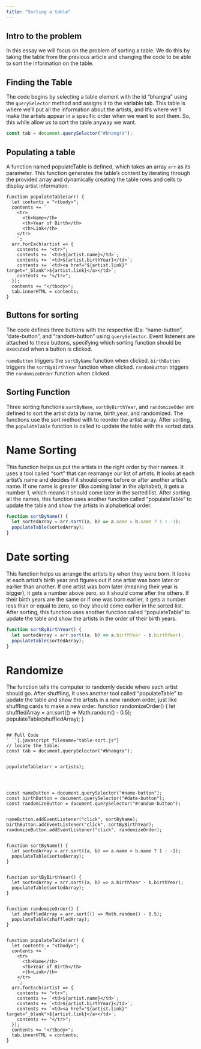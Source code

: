 ```yaml
---
title: "Sorting a table"
---
```


## Intro to the problem
In this essay we will focus on the problem of sorting a table. We do this by taking the table from the previous article and changing the code to be able to sort the information on the table.

## Finding the Table
The code begins by selecting a table element with the id "bhangra" using the `querySelector` method and assigns it to the variable tab. This table is where we'll put all the information about the artists, and it's where we'll make the artists appear in a specific order when we want to sort them. So, this while allow us to sort the table anyway we want.
```js
const tab = document.querySelector("#bhangra");
```
## Populating a table
A function named populateTable is defined, which takes an array `arr` as its parameter. This function generates the table's content by iterating through the provided array and dynamically creating the table rows and cells to display artist information.
```{filename="input.txt"}
function populateTable(arr) {
  let contents = "<tbody>";
  contents += `
    <tr>
      <th>Name</th>
      <th>Year of Birth</th>
      <th>Link</th>
    </tr>
    `;
  arr.forEach(artist => {
    contents += "<tr>";
    contents += `<td>${artist.name}</td>`;
    contents += `<td>${artist.birthYear}</td>`;
    contents += `<td><a href="${artist.link}" target="_blank">${artist.link}</a></td>`;
    contents += "</tr>";
  });
  contents += "</tbody>";
  tab.innerHTML = contents;
}
```

## Buttons for sorting
The code defines three buttons with the respective IDs: "name-button", "date-button", and "random-button" using `querySelector`. Event listeners are attached to these buttons, specifying which sorting function should be executed when a button is clicked.

`nameButton` triggers the `sortByName` function when clicked.
`birthButton` triggers the `sortByBirthYear` function when clicked.
`randomButton` triggers the `randomizeOrder` function when clicked.

## Sorting Function
Three sorting functions:`sortByName`, `sortByBirthYear`, and `randomizeOder` are defined to sort the artist data by name, birth,year, and randomized. The functions use the sort method with to reorder the artist array. After sorting, the `populateTable` function is called to update the table with the sorted data.

# Name Sorting
 This function helps us put the artists in the right order by their names. It uses a tool called "sort" that can rearrange our list of artists. It looks at each artist's name and decides if it should come before or after another artist's name. If one name is greater (like coming later in the alphabet), it gets a number 1, which means it should come later in the sorted list. After sorting all the names, this function uses another function called "populateTable" to update the table and show the artists in alphabetical order.
```js
function sortByName() {
  let sortedArray = arr.sort((a, b) => a.name > b.name ? 1 : -1);
  populateTable(sortedArray);
}
```
# Date sorting
This function helps us arrange the artists by when they were born.  It looks at each artist's birth year and figures out if one artist was born later or earlier than another. If one artist was born later (meaning their year is bigger), it gets a number above zero, so it should come after the others. If their birth years are the same or if one was born earlier, it gets a number less than or equal to zero, so they should come earlier in the sorted list. After sorting, this function uses another function called "populateTable" to update the table and show the artists in the order of their birth years.
```js
function sortByBirthYear() {
  let sortedArray = arr.sort((a, b) => a.birthYear - b.birthYear);
  populateTable(sortedArray);
}
```
# Randomize
 The function tells the computer to randomly decide where each artist should go. After shuffling, it uses another tool called "populateTable" to update the table and show the artists in a new random order, just like shuffling cards to make a new order.
function randomizeOrder() {
  let shuffledArray = arr.sort(() => Math.random() - 0.5);
  populateTable(shuffledArray);
}
```

## Full Code
` ``{.javascript filename="table-sort.js"}
// locate the table:
const tab = document.querySelector("#bhangra");


populateTable(arr = artists);




const nameButton = document.querySelector("#name-button");
const birthButton = document.querySelector("#date-button");
const randomizeButton = document.querySelector("#random-button");


nameButton.addEventListener("click", sortByName);
birthButton.addEventListener("click", sortByBirthYear);
randomizeButton.addEventListener("click", randomizeOrder);


function sortByName() {
  let sortedArray = arr.sort((a, b) => a.name > b.name ? 1 : -1);
  populateTable(sortedArray);
}


function sortByBirthYear() {
  let sortedArray = arr.sort((a, b) => a.birthYear - b.birthYear);
  populateTable(sortedArray);
}


function randomizeOrder() {
  let shuffledArray = arr.sort(() => Math.random() - 0.5);
  populateTable(shuffledArray);
}


function populateTable(arr) {
  let contents = "<tbody>";
  contents += `
    <tr>
      <th>Name</th>
      <th>Year of Birth</th>
      <th>Link</th>
    </tr>
    `;
  arr.forEach(artist => {
    contents += "<tr>";
    contents += `<td>${artist.name}</td>`;
    contents += `<td>${artist.birthYear}</td>`;
    contents += `<td><a href="${artist.link}" target="_blank">${artist.link}</a></td>`;
    contents += "</tr>";
  });
  contents += "</tbody>";
  tab.innerHTML = contents;
}
```
